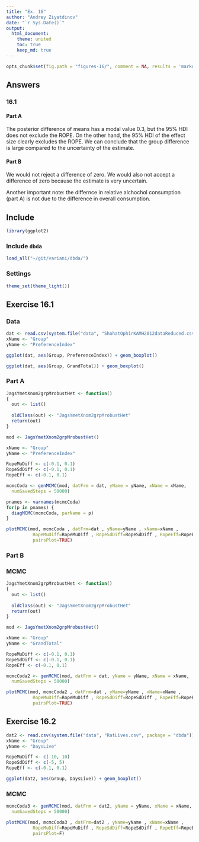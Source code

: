 ```yaml
---
title: "Ex. 16"
author: "Andrey Ziyatdinov"
date: "`r Sys.Date()`"
output:
  html_document:
    theme: united
    toc: true
    keep_md: true
---
```


```r
opts_chunk$set(fig.path = "figures-16/", comment = NA, results = 'markup', tidy = F, message = F, warning = F, echo = T)
```

## Answers

### 16.1

####  Part A

The posterior difference of means has a modal value 0.3, but the 95% HDI does not exclude the ROPE.
On the other hand, the 95% HDI of the effect size clearly excludes the ROPE.
We can conclude that the group difference is large compared to the uncertainty of the estimate.

#### Part B

We would not reject a difference of zero.
We would also not accept a difference of zero because the estimate is very uncertain.

Another important note: the differnce in relative alchochol consumption (part A) is not due to 
the difference in overall consumption. 

## Include 

```r
library(ggplot2)
```

### Include `dbda`

```r
load_all("~/git/variani/dbda/")
```

### Settings

```r
theme_set(theme_light())
```

## Exercise 16.1

### Data

```r
dat <- read.csv(system.file("data", "ShohatOphirKAMH2012dataReduced.csv", package = "dbda"))
xName <- "Group"
yName <- "PreferenceIndex"
```

```r
ggplot(dat, aes(Group, PreferenceIndex)) + geom_boxplot() 
```

```r
ggplot(dat, aes(Group, GrandTotal)) + geom_boxplot() 
```

### Part A

```r
JagsYmetXnom2grpMrobustHet <- function()
{
  out <- list()
  
  oldClass(out) <- "JagsYmetXnom2grpMrobustHet"
  return(out)
}

mod <- JagsYmetXnom2grpMrobustHet()

xName <- "Group"
yName <- "PreferenceIndex"

RopeMuDiff <- c(-0.1, 0.1)
RopeSdDiff <- c(-0.1, 0.1)
RopeEff <- c(-0.1, 0.1)

mcmcCoda <- genMCMC(mod, datFrm = dat, yName = yName, xName = xName,
  numSavedSteps = 50000)
```

```r
pnames <- varnames(mcmcCoda)
for(p in pnames) {
  diagMCMC(mcmcCoda, parName = p)
}
```

```r
plotMCMC(mod, mcmcCoda , datFrm=dat , yName=yName , xName=xName , 
          RopeMuDiff=RopeMuDiff , RopeSdDiff=RopeSdDiff , RopeEff=RopeEff ,
          pairsPlot=TRUE)
```          

### Part B

### MCMC

```r
JagsYmetXnom2grpMrobustHet <- function()
{
  out <- list()
  
  oldClass(out) <- "JagsYmetXnom2grpMrobustHet"
  return(out)
}

mod <- JagsYmetXnom2grpMrobustHet()

xName <- "Group"
yName <- "GrandTotal"

RopeMuDiff <- c(-0.1, 0.1)
RopeSdDiff <- c(-0.1, 0.1)
RopeEff <- c(-0.1, 0.1)

mcmcCoda2 <- genMCMC(mod, datFrm = dat, yName = yName, xName = xName,
  numSavedSteps = 50000)
```


```r
plotMCMC(mod, mcmcCoda2 , datFrm=dat , yName=yName , xName=xName , 
          RopeMuDiff=RopeMuDiff , RopeSdDiff=RopeSdDiff , RopeEff=RopeEff ,
          pairsPlot=TRUE)
```          


## Exercise 16.2 

```r
dat2 <- read.csv(system.file("data", "RatLives.csv", package = "dbda"))
xName <- "Group"
yName <- "DaysLive"

RopeMuDiff <- c(-10, 10)
RopeSdDiff <- c(-5, 5)
RopeEff <- c(-0.1, 0.1)
```


```r
ggplot(dat2, aes(Group, DaysLive)) + geom_boxplot() 
```


### MCMC

```r
mcmcCoda3 <- genMCMC(mod, datFrm = dat2, yName = yName, xName = xName,
  numSavedSteps = 50000)
```


```r
plotMCMC(mod, mcmcCoda3 , datFrm=dat2 , yName=yName , xName=xName , 
          RopeMuDiff=RopeMuDiff , RopeSdDiff=RopeSdDiff , RopeEff=RopeEff ,
          pairsPlot=F)
```          



